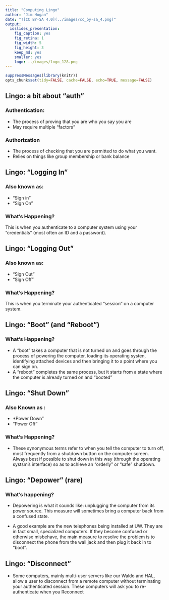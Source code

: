 ```yaml
---
title: "Computing Lingo"
author: "Jim Hogan"
date: "![CC BY-SA 4.0](../images/cc_by-sa_4.png)"
output:
  ioslides_presentation:
    fig_caption: yes
    fig_retina: 1
    fig_width: 5
    fig_height: 3
    keep_md: yes
    smaller: yes
    logo: ../images/logo_128.png
---
```


```r
suppressMessages(library(knitr))
opts_chunk$set(tidy=FALSE, cache=FALSE, echo=TRUE, message=FALSE)
```
## Lingo: a bit about “auth”

### Authentication:
* The process of proving that you are who you say you are
* May require multiple “factors”

### Authorization
* The process of checking that you are 	permitted to do what you want.
* Relies on things like group membership 	or bank balance

## Lingo: “Logging In”

### Also known as:
 * “Sign in”
 * “Sign On”

### What's Happening?
	
This is when you authenticate to a computer	system using your "credentials" (most often an ID and a password).

## Lingo: “Logging Out”

### Also known as:
 * “Sign Out”
 * “Sign Off”

### What's Happening?
	
This is when you terminate your authenticated "session" on a computer	system.


## Lingo: "Boot" (and "Reboot")

### What's Happening?

 * A "boot" takes a computer that is not turned on and goes through the process of powering the computer, loading its operating systen, identifying attached devices and then bringing it to a point where you can sign on.
 * A "reboot" completes the same process, but it starts from a state where the computer is already turned on and "booted" 
 

## Lingo: "Shut Down"

### Also Known as :
* *Power Down"
* "Power Off"

### What's Happening?

* These synonymous terms refer to when you tell the computer to turn off, most frequently from a shutdown button on the computer screen.  Always best if possible to shut down in this way (through the operating systsm's interface) so as to achieve an "orderly" or "safe" shutdown.

## Lingo: "Depower" (rare)

### What's happening?  

* Depowering is what it sounds like: unplugging the computer from its power source. This measure will sometimes bring a computer back from a confused state.

* A good example are the new telephones being installed at UW.  They are in fact small, specialized computers.  If they become confused or otherwise misbehave, the main measure to resolve the problem is to disconnect the phone from the wall jack and then plug it back in to "boot".

## Lingo: "Disconnect"

* Some computers, mainly multi-user servers like our Waldo and HAL, allow a user to disconnect from a remote computer without terminating your authenticated session.  These computers will ask you to re-authenticate when you Reconnect









